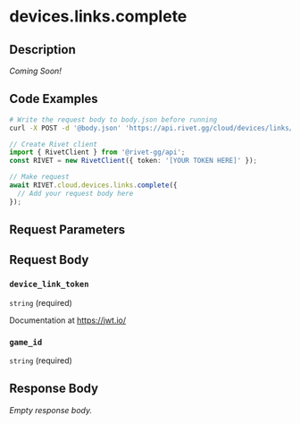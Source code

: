 

# devices.links.complete



## Description

*Coming Soon!*


## Code Examples

<CodeGroup title='Request' tag='POST' label='https://api.rivet.gg/cloud/devices/links/complete'>

```bash {{ "title": "cURL" }}
# Write the request body to body.json before running
curl -X POST -d '@body.json' 'https://api.rivet.gg/cloud/devices/links/complete'
```

```ts
// Create Rivet client
import { RivetClient } from '@rivet-gg/api';
const RIVET = new RivetClient({ token: '[YOUR TOKEN HERE]' });

// Make request
await RIVET.cloud.devices.links.complete({
  // Add your request body here
});
```

</CodeGroup>


## Request Parameters


## Request Body

### `device_link_token`

`string` (required)

Documentation at https://jwt.io/

### `game_id`

`string` (required)




## Response Body

_Empty response body._
